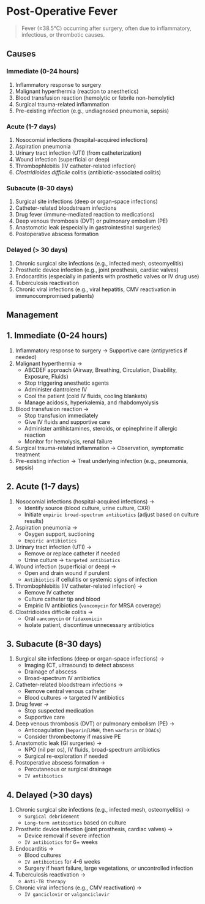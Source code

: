 # Post-Operative Fever

> Fever (≥38.5°C) occurring after surgery, often due to inflammatory, infectious, or thrombotic causes.

## Causes

### Immediate (0-24 hours)

1. Inflammatory response to surgery
1. Malignant hyperthermia (reaction to anesthetics)
1. Blood transfusion reaction (hemolytic or febrile non-hemolytic)
1. Surgical trauma-related inflammation
1. Pre-existing infection (e.g., undiagnosed pneumonia, sepsis)

### Acute (1-7 days)

1. Nosocomial infections (hospital-acquired infections)
1. Aspiration pneumonia
1. Urinary tract infection (UTI) (from catheterization)
1. Wound infection (superficial or deep)
1. Thrombophlebitis (IV catheter-related infection)
1. _Clostridioides difficile_ colitis (antibiotic-associated colitis)

### Subacute (8-30 days)

1. Surgical site infections (deep or organ-space infections)
1. Catheter-related bloodstream infections
1. Drug fever (immune-mediated reaction to medications)
1. Deep venous thrombosis (DVT) or pulmonary embolism (PE)
1. Anastomotic leak (especially in gastrointestinal surgeries)
1. Postoperative abscess formation

### Delayed (> 30 days)

1. Chronic surgical site infections (e.g., infected mesh, osteomyelitis)
1. Prosthetic device infection (e.g., joint prosthesis, cardiac valves)
1. Endocarditis (especially in patients with prosthetic valves or IV drug use)
1. Tuberculosis reactivation
1. Chronic viral infections (e.g., viral hepatitis, CMV reactivation in immunocompromised patients)

## Management

## 1. Immediate (0-24 hours)

1. Inflammatory response to surgery → Supportive care (antipyretics if needed)
1. Malignant hyperthermia →
   - ABCDEF approach (Airway, Breathing, Circulation, Disability, Exposure, Fluids)
   - Stop triggering anesthetic agents
   - Administer dantrolene IV
   - Cool the patient (cold IV fluids, cooling blankets)
   - Manage acidosis, hyperkalemia, and rhabdomyolysis
1. Blood transfusion reaction →
   - Stop transfusion immediately
   - Give IV fluids and supportive care
   - Administer antihistamines, steroids, or epinephrine if allergic reaction
   - Monitor for hemolysis, renal failure
1. Surgical trauma-related inflammation → Observation, symptomatic treatment
1. Pre-existing infection → Treat underlying infection (e.g., pneumonia, sepsis)

## 2. Acute (1-7 days)

1. Nosocomial infections (hospital-acquired infections) →
   - Identify source (blood culture, urine culture, CXR)
   - Initiate `empiric broad-spectrum antibiotics` (adjust based on culture results)
1. Aspiration pneumonia →
   - Oxygen support, suctioning
   - `Empiric antibiotics`
1. Urinary tract infection (UTI) →
   - Remove or replace catheter if needed
   - Urine culture → `targeted antibiotics`
1. Wound infection (superficial or deep) →
   - Open and drain wound if purulent
   - `Antibiotics` if cellulitis or systemic signs of infection
1. Thrombophlebitis (IV catheter-related infection) →
   - Remove IV catheter
   - Culture catheter tip and blood
   - Empiric IV antibiotics (`vancomycin` for MRSA coverage)
1. Clostridioides difficile colitis →
   - Oral `vancomycin` or `fidaxomicin`
   - Isolate patient, discontinue unnecessary antibiotics

## 3. Subacute (8-30 days)

1. Surgical site infections (deep or organ-space infections) →
   - Imaging (CT, ultrasound) to detect abscess
   - Drainage of abscess
   - Broad-spectrum IV antibiotics
1. Catheter-related bloodstream infections →
   - Remove central venous catheter
   - Blood cultures → targeted IV antibiotics
1. Drug fever →
   - Stop suspected medication
   - Supportive care
1. Deep venous thrombosis (DVT) or pulmonary embolism (PE) →
   - Anticoagulation (`heparin`/`LMWH`, then `warfarin` or `DOACs`)
   - Consider thrombectomy if massive PE
1. Anastomotic leak (GI surgeries) →
   - NPO (nil per os), IV fluids, broad-spectrum antibiotics
   - Surgical re-exploration if needed
1. Postoperative abscess formation →
   - Percutaneous or surgical drainage
   - `IV antibiotics`

## 4. Delayed (>30 days)

1. Chronic surgical site infections (e.g., infected mesh, osteomyelitis) →
   - `Surgical debridement`
   - `Long-term antibiotics` based on culture
1. Prosthetic device infection (joint prosthesis, cardiac valves) →
   - Device removal if severe infection
   - `IV antibiotics` for 6+ weeks
1. Endocarditis →
   - Blood cultures
   - `IV antibiotics` for 4-6 weeks
   - Surgery if heart failure, large vegetations, or uncontrolled infection
1. Tuberculosis reactivation →
   - `Anti-TB therapy`
1. Chronic viral infections (e.g., CMV reactivation) →
   - `IV ganciclovir` or `valganciclovir`
